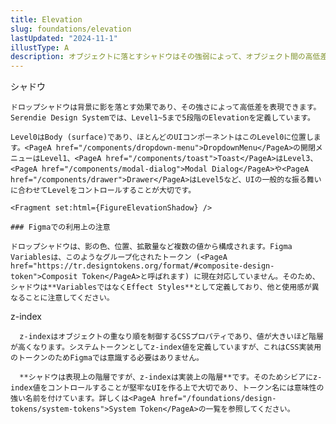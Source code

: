 ```yaml
---
title: Elevation
slug: foundations/elevation
lastUpdated: "2024-11-1"
illustType: A
description: オブジェクトに落とすシャドウはその強弱によって、オブジェクト間の高低差を表現し、UIに階層 (Elevation) を作り出します。またCSSにおいて階層を指定するz-indexについても取り扱います。
---
```



  <PageSection>
    <PageHeadLine number={1}>シャドウ</PageHeadLine>

    ドロップシャドウは背景に影を落とす効果であり、その強さによって高低差を表現できます。Serendie Design Systemでは、Level1~5まで5段階のElevationを定義しています。

    Level0はBody (surface)であり、ほとんどのUIコンポーネントはこのLevel0に位置します。<PageA href="/components/dropdown-menu">DropdownMenu</PageA>の開閉メニューはLevel1、<PageA href="/components/toast">Toast</PageA>はLevel3、<PageA href="/components/modal-dialog">Modal Dialog</PageA>や<PageA href="/components/drawer">Drawer</PageA>はLevel5など、UIの一般的な振る舞いに合わせてLevelをコントロールすることが大切です。

    <Fragment set:html={FigureElevationShadow} />

    ### Figmaでの利用上の注意

    ドロップシャドウは、影の色、位置、拡散量など複数の値から構成されます。Figma Variablesは、このようなグループ化されたトークン (<PageA href="https://tr.designtokens.org/format/#composite-design-token">Composit Token</PageA>と呼ばれます) に現在対応していません。そのため、シャドウは**VariablesではなくEffect Styles**として定義しており、他と使用感が異なることに注意してください。

  </PageSection>

  <PageSection>
    <PageHeadLine number={2}>z-index</PageHeadLine>

      z-indexはオブジェクトの重なり順を制御するCSSプロパティであり、値が大きいほど階層が高くなります。システムトークンとしてz-index値を定義していますが、これはCSS実装用のトークンのためFigmaでは意識する必要はありません。

      **シャドウは表現上の階層ですが、z-indexは実装上の階層**です。そのためシビアにz-index値をコントロールすることが堅牢なUIを作る上で大切であり、トークン名には意味性の強い名前を付けています。詳しくは<PageA href="/foundations/design-tokens/system-tokens">System Token</PageA>の一覧を参照してください。

  </PageSection>
